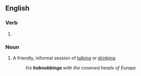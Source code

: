 ==English==

===Verb===
{{head|en|verb form}}

# {{present participle of|en|hobnob|nocat=1}}

===Noun===
{{en-noun}}

# A friendly, informal session of [[talk]]ing or [[drink]]ing.
#: ''his '''hobnobbings''' with the crowned heads of Europe''